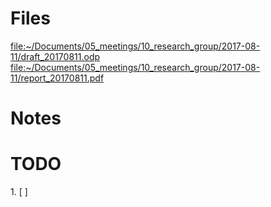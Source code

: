 = Files =
[[file:~/Documents/05_meetings/10_research_group/2017-08-11/draft_20170811.odp]]
[[file:~/Documents/05_meetings/10_research_group/2017-08-11/report_20170811.pdf]]

= Notes =


= TODO =
1. [ ] 
